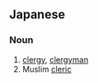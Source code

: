 ==Japanese==
{{ja-kanjitab|せい|しょく|しゃ|yomi=on}}

===Noun===
{{ja-noun|せいしょくしゃ}}

# [[clergy]], [[clergyman]]
# Muslim [[cleric]]